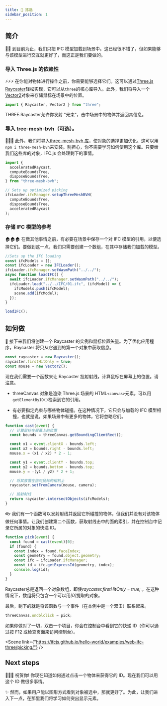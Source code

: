 ```yaml
---
title: 🤏 拣选
sidebar_position: 1
---
```



## 简介

🚶‍♀️
到目前为止，我们只把 IFC 模型加载到场景中。这已经很不错了，但如果能够与该模型进行交互就更好了，而这正是我们要做的。

### 导入 Three.js 的依赖性

⚡⚡⚡
在你能对物体进行操作之前，你需要能够选择它们。这可以通过[Three.js Raycaster](https://threejs.org/docs/#api/en/core/Raycaster)轻松实现，它可以从`three`的核心库导入。此外，我们将导入一个[Vector2](https://threejs.org/docs/#api/en/math/Vector2)对象来存储鼠标在场景中的位置。

```js
import { Raycaster, Vector2 } from "three";
```

<IfcAlert>
  THREE.Raycaster允许你发射 "光束"，击中场景中的物体并返回其信息。
</IfcAlert>

### 导入 tree-mesh-bvh（可选）。

👩‍🚀🚀
此外，我们将导入[three-mesh-bvh 库](https://github.com/gkjohnson/three-mesh-bvh)，使对象的选择更加优化。这可以用`npm i three-mesh-bvh`来安装。别担心，你不需要学习如何使用这个库。只要给我们这些库的对象，IFC.js 会处理剩下的事情。

```js
import {
  acceleratedRaycast,
  computeBoundsTree,
  disposeBoundsTree,
} from "three-mesh-bvh";

// Sets up optimized picking
ifcLoader.ifcManager.setupThreeMeshBVH(
  computeBoundsTree,
  disposeBoundsTree,
  acceleratedRaycast
);
```

### 存储 IFC 模型的参考

🏠🏠🏠
在做其他事情之前，有必要在场景中保存一个对 IFC 模型的引用，以便选择它们。要做到这一点，我们只需要创建一个数组，在其中存储我们加载的模型。

```js {2,6}
//Sets up the IFC loading
const ifcModels = [];
const ifcLoader = new IFCLoader();
ifcLoader.ifcManager.setWasmPath("../../");
async function loadIFC() {
  await ifcLoader.ifcManager.setWasmPath("../../");
  ifcLoader.load("../../IFC/01.ifc", (ifcModel) => {
    ifcModels.push(ifcModel);
    scene.add(ifcModel);
  });
}

loadIFC();
```

## 如何做

🐁
接下来我们将创建一个 Raycaster 的实例和鼠标位置矢量。为了优化应用程序，Raycaster 将只从它遇到的第一个对象中获取信息。

```js
const raycaster = new Raycaster();
raycaster.firstHitOnly = true;
const mouse = new Vector2();
```

现在我们需要一个函数来让 Raycaster 投射射线，计算鼠标在屏幕上的位置。请注意。

- threeCanvas 对象是渲染 Three.js 场景的 HTML`<canvas>`元素。可以用`getElementByID()`检索到它的引用。

- 有必要指定光束与哪些物体碰撞。在这种情况下，它只会与加载的 IFC 模型相撞，也就是说，如果场景中有更多的物体，它将忽略它们。

```js
function cast(event) {
  // 计算鼠标在屏幕上的位置
  const bounds = threeCanvas.getBoundingClientRect();

  const x1 = event.clientX - bounds.left;
  const x2 = bounds.right - bounds.left;
  mouse.x = (x1 / x2) * 2 - 1;

  const y1 = event.clientY - bounds.top;
  const y2 = bounds.bottom - bounds.top;
  mouse.y = -(y1 / y2) * 2 + 1;

  // 将其放置在指向鼠标的相机上
  raycaster.setFromCamera(mouse, camera);

  // 投射射线
  return raycaster.intersectObjects(ifcModels);
}
```

👓
我们有一个函数可以发射射线并返回它所碰撞的物体，但我们并没有对该物体做任何事情。让我们创建第二个函数，获取射线击中的面的索引，并在控制台中记录它所属的对象的快递 ID。

```js
function pick(event) {
  const found = cast(event)[0];
  if (found) {
    const index = found.faceIndex;
    const geometry = found.object.geometry;
    const ifc = ifcLoader.ifcManager;
    const id = ifc.getExpressId(geometry, index);
    console.log(id);
  }
}
```

<IfcAlert>
  Raycaster总是返回一个对象数组，即使<i>raycaster.firstHitOnly = true;</i>
  。在这种情况下，数组将只包含一个可以用<i>[0]</i>提取的对象。
</IfcAlert>

最后，剩下的就是将该函数与一个事件（在本例中是一个双击）联系起来。

```js
threeCanvas.ondblclick = pick;
```

如果你做对了一切，双击一个项目，你会在控制台中看到它的快递 ID（你可以通过按 F12 或检查页面来访问控制台）。

<Scene
  link={"https://ifcjs.github.io/hello-world/examples/web-ifc-three/picking/"}
/>

## Next steps

🎉🎉🎉
祝贺你! 你现在知道如何通过点击一个物体来获得它的 ID。现在我们可以用这个 ID 做很多事情。

✨
然而，如果用户能以图形方式看到对象被选中，那就更好了。为此，让我们进入下一点，在那里我们将学习如何突出显示元素。
